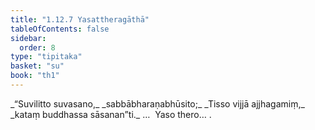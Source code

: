 ```yaml
---
title: "1.12.7 Yasattheragāthā"
tableOfContents: false
sidebar:
  order: 8
type: "tipitaka"
basket: "su"
book: "th1"
---
```



<DynamicBreadcrumb />

<Division number="117" book="th1" bookNo="19" page="245">

<Paragraph number="261" type="verses" book="th1">
_“Suvilitto suvasano,_  
_sabbābharaṇabhūsito;_  
_Tisso vijjā ajjhagamiṃ,_  
_kataṃ buddhassa sāsanan”ti._  


</Paragraph>
</Division>

<Paragraph number="262" type="center" book="th1">
…  Yaso thero… .
</Paragraph>